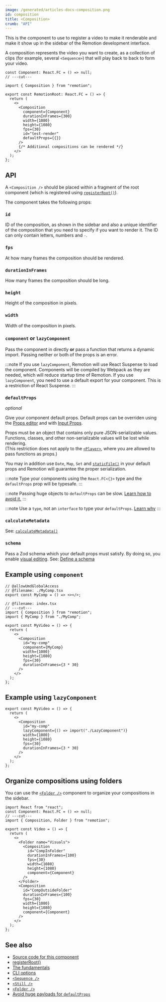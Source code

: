 ```yaml
---
image: /generated/articles-docs-composition.png
id: composition
title: <Composition>
crumb: "API"
---
```


This is the component to use to register a video to make it renderable and make it show up in the sidebar of the Remotion development interface.

A composition represents the video you want to create, as a collection of clips (for example, several `<Sequence>`) that will play back to back to form your video.

```tsx twoslash title="src/Root.tsx"
const Component: React.FC = () => null;
// ---cut---

import { Composition } from "remotion";

export const RemotionRoot: React.FC = () => {
  return (
    <>
      <Composition
        component={Component}
        durationInFrames={300}
        width={1080}
        height={1080}
        fps={30}
        id="test-render"
        defaultProps={{}}
      />
      {/* Additional compositions can be rendered */}
    </>
  );
};
```

## API

A `<Composition />` should be placed within a fragment of the root component (which is registered using [`registerRoot()`](/docs/register-root)).

The component takes the following props:

### `id`

ID of the composition, as shown in the sidebar and also a unique identifier of the composition that you need to specify if you want to render it. The ID can only contain letters, numbers and `-`.

### `fps`

At how many frames the composition should be rendered.

### `durationInFrames`

How many frames the composition should be long.

### `height`

Height of the composition in pixels.

### `width`

Width of the composition in pixels.

### `component` **or** `lazyComponent`

Pass the component in directly **or** pass a function that returns a dynamic import. Passing neither or both of the props is an error.

:::note
If you use `lazyComponent`, Remotion will use React Suspense to load the component. Components will be compiled by Webpack as they are needed, which will reduce startup time of Remotion. If you use `lazyComponent`, you need to use a default export for your component. This is a restriction of React Suspense.
:::

### `defaultProps`

_optional_

Give your component default props. Default props can be overriden using the [Props editor](/docs/visual-editing) and with [Input Props](/docs/props-resolution).

Props must be an object that contains only pure JSON-serializable values.  
Functions, classes, and other non-serializable values will be lost while rendering.  
(This restriction does not apply to the [`<Player>`](/docs/player/player), where you are allowed to pass functions as props.)

You may in addition use `Date`, `Map`, `Set` and [`staticFile()`](/docs/staticfile) in your default props and Remotion will guarantee the proper serialization.

:::note
Type your components using the `React.FC<{}>` type and the `defaultProps` prop will be typesafe.
:::

:::note
Passing huge objects to `defaultProps` can be slow. [Learn how to avoid it.](/docs/troubleshooting/defaultprops-too-big)
:::

:::note
Use a `type`, not an `interface` to type your `defaultProps`. [Learn why](/docs/4-0-migration#cannot-use-an-interface-for-props)
:::

### `calculateMetadata`

See: [`calculateMetadata()`](/docs/calculate-metadata)

### `schema`

Pass a Zod schema which your default props must satisfy. By doing so, you enable [visual editing](/docs/visual-editing). See: [Define a schema](/docs/schemas)

## Example using `component`

```tsx twoslash
// @allowUmdGlobalAccess
// @filename: ./MyComp.tsx
export const MyComp = () => <></>;

// @filename: index.tsx
// ---cut---
import { Composition } from "remotion";
import { MyComp } from "./MyComp";

export const MyVideo = () => {
  return (
    <>
      <Composition
        id="my-comp"
        component={MyComp}
        width={1080}
        height={1080}
        fps={30}
        durationInFrames={3 * 30}
      />
    </>
  );
};
```

## Example using `lazyComponent`

```tsx
export const MyVideo = () => {
  return (
    <>
      <Composition
        id="my-comp"
        lazyComponent={() => import("./LazyComponent")}
        width={1080}
        height={1080}
        fps={30}
        durationInFrames={3 * 30}
      />
    </>
  );
};
```

## Organize compositions using folders

You can use the [`<Folder />`](/docs/folder) component to organize your compositions in the sidebar.

```tsx twoslash
import React from "react";
const Component: React.FC = () => null;
// ---cut---
import { Composition, Folder } from "remotion";

export const Video = () => {
  return (
    <>
      <Folder name="Visuals">
        <Composition
          id="CompInFolder"
          durationInFrames={100}
          fps={30}
          width={1080}
          height={1080}
          component={Component}
        />
      </Folder>
      <Composition
        id="CompOutsideFolder"
        durationInFrames={100}
        fps={30}
        width={1080}
        height={1080}
        component={Component}
      />
    </>
  );
};
```

## See also

- [Source code for this component](https://github.com/remotion-dev/remotion/blob/main/packages/core/src/Composition.tsx)
- [registerRoot()](/docs/register-root)
- [The fundamentals](/docs/the-fundamentals)
- [CLI options](/docs/cli)
- [`<Sequence />`](/docs/sequence)
- [`<Still />`](/docs/still)
- [`<Folder />`](/docs/folder)
- [Avoid huge payloads for `defaultProps`](/docs/troubleshooting/defaultprops-too-big)
